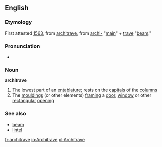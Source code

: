 ==English==
===Etymology===
First attested [[w:1563|1563]], from {{It.}} [[architrave]], from [[archi-]] "[[main]]" + [[trave]] "[[beam]]."

===Pronunciation===
*{{AHD|/ärkĭ-trāv′/}}
===Noun===
'''architrave''' {{wikipedia}}
#The lowest part of an [[entablature]]; rests on the [[capital]]s of the [[column]]s
#The [[moulding]]s (or other elements) [[frame|framing]] a [[door]], [[window]] or other [[rectangular]] [[opening]]

===See also===
*[[beam]]
*[[lintel]]

[[fr:architrave]]
[[io:Architrave]]
[[pl:Architrave]]